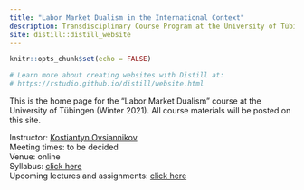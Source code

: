 ```yaml
---
title: "Labor Market Dualism in the International Context"
description: Transdisciplinary Course Program at the University of Tübingen 
site: distill::distill_website
---
```


```r
knitr::opts_chunk$set(echo = FALSE)

# Learn more about creating websites with Distill at:
# https://rstudio.github.io/distill/website.html

```

This is the home page for the "Labor Market Dualism" course at the University of Tübingen (Winter 2021).
All course materials will be posted on this site.

Instructor: [Kostiantyn Ovsiannikov](https://kovsiannikov.com)  
Meeting times: to be decided  
Venue: online  
Syllabus: [click here](syllabus.html)  
Upcoming lectures and assignments: [click here](schedule.html)  
